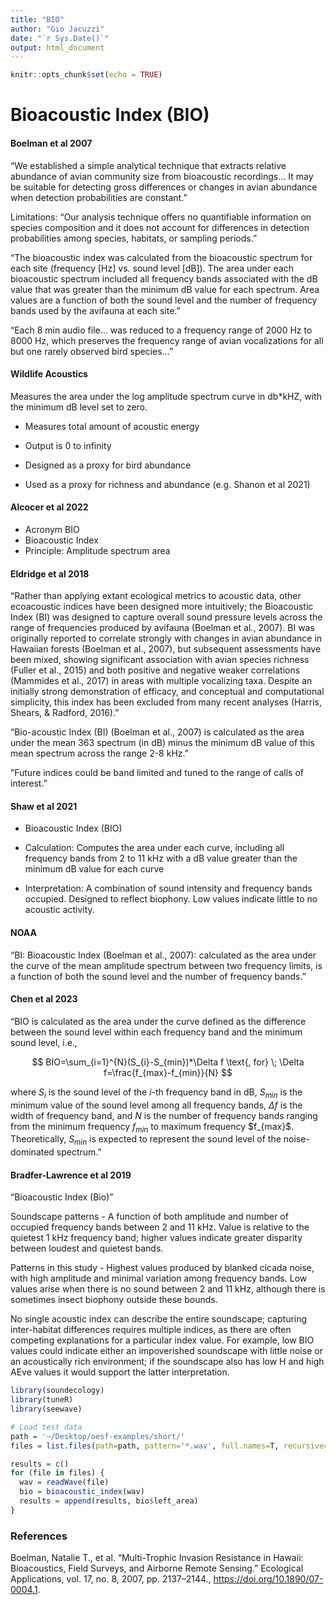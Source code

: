 ```yaml
---
title: "BIO"
author: "Gio Jacuzzi"
date: "`r Sys.Date()`"
output: html_document
---
```


```r
knitr::opts_chunk$set(echo = TRUE)
```

# Bioacoustic Index (BIO)

#### Boelman et al 2007

"We established a simple analytical technique that extracts relative abundance of avian community size from bioacoustic recordings\... It may be suitable for detecting gross differences or changes in avian abundance when detection probabilities are constant."

Limitations: "Our analysis technique offers no quantifiable information on species composition and it does not account for differences in detection probabilities among species, habitats, or sampling periods."

"The bioacoustic index was calculated from the bioacoustic spectrum for each site (frequency [Hz] vs. sound level [dB]). The area under each bioacoustic spectrum included all frequency bands associated with the dB value that was greater than the minimum dB value for each spectrum. Area values are a function of both the sound level and the number of frequency bands used by the avifauna at each site."

"Each 8 min audio file\... was reduced to a frequency range of 2000 Hz to 8000 Hz, which preserves the frequency range of avian vocalizations for all but one rarely observed bird species\..."

#### Wildlife Acoustics

Measures the area under the log amplitude spectrum curve in db\*kHZ, with the minimum dB level set to zero.

-   Measures total amount of acoustic energy

-   Output is 0 to infinity

-   Designed as a proxy for bird abundance

-   Used as a proxy for richness and abundance (e.g. Shanon et al 2021)

#### Alcocer et al 2022

-   Acronym BIO
-   Bioacoustic Index
-   Principle: Amplitude spectrum area

#### Eldridge et al 2018

"Rather than applying extant ecological metrics to acoustic data, other ecoacoustic indices have been designed more intuitively; the Bioacoustic Index (BI) was designed to capture overall sound pressure levels across the range of frequencies produced by avifauna (Boelman et al., 2007). BI was originally reported to correlate strongly with changes in avian abundance in Hawaiian forests (Boelman et al., 2007), but subsequent assessments have been mixed, showing significant association with avian species richness (Fuller et al., 2015) and both positive and negative weaker correlations (Mammides et al., 2017) in areas with multiple vocalizing taxa. Despite an initially strong demonstration of efficacy, and conceptual and computational simplicity, this index has been excluded from many recent analyses (Harris, Shears, & Radford, 2016)."

"Bio-acoustic Index (BI) (Boelman et al., 2007) is calculated as the area under the mean 363 spectrum (in dB) minus the minimum dB value of this mean spectrum across the range 2-8 kHz."

"Future indices could be band limited and tuned to the range of calls of interest."

#### Shaw et al 2021

-   Bioacoustic Index (BIO)

-   Calculation: Computes the area under each curve, including all frequency bands from 2 to 11 kHz with a dB value greater than the minimum dB value for each curve

-   Interpretation: A combination of sound intensity and frequency bands occupied. Designed to reflect biophony. Low values indicate little to no acoustic activity.

#### NOAA

"BI: Bioacoustic Index (Boelman et al., 2007): calculated as the area under the curve of the mean amplitude spectrum between two frequency limits, is a function of both the sound level and the number of frequency bands."

#### Chen et al 2023

"BIO is calculated as the area under the curve defined as the difference between the sound level within each frequency band and the minimum sound level, i.e.,

$$
BIO=\sum_{i=1}^{N}(S_{i}-S_{min})*\Delta f \text{,  for} \; \Delta f=\frac{f_{max}-f_{min}}{N} 
$$

where $S_{i}$ is the sound level of the $i$-th frequency band in dB, $S_{min}$ is the minimum value of the sound level among all frequency bands, $\Delta f$ is the width of frequency band, and $N$ is the number of frequency bands ranging from the minimum frequency $f_{min}$ to maximum frequency \$f\_{max}\$. Theoretically, $S_{min}$ is expected to represent the sound level of the noise-dominated spectrum."

#### Bradfer-Lawrence et al 2019

"Bioacoustic Index (Bio)"

Soundscape patterns - A function of both amplitude and number of occupied frequency bands between 2 and 11 kHz. Value is relative to the quietest 1 kHz frequency band; higher values indicate greater disparity between loudest and quietest bands.

Patterns in this study - Highest values produced by blanked cicada noise, with high amplitude and minimal variation among frequency bands. Low values arise when there is no sound between 2 and 11 kHz, although there is sometimes insect biophony outside these bounds.

No single acoustic index can describe the entire soundscape; capturing inter-habitat differences requires multiple indices, as there are often competing explanations for a particular index value. For example, low BIO values could indicate either an impoverished soundscape with little noise or an acoustically rich environment; if the soundscape also has low H and high AEve values it would support the latter interpretation.

```r
library(soundecology)
library(tuneR)
library(seewave)

# Load test data
path = '~/Desktop/oesf-examples/short/'
files = list.files(path=path, pattern='*.wav', full.names=T, recursive=T)

results = c()
for (file in files) {
  wav = readWave(file)
  bio = bioacoustic_index(wav)
  results = append(results, bio$left_area)
}
```

### References

Boelman, Natalie T., et al. "Multi-Trophic Invasion Resistance in Hawaii: Bioacoustics, Field Surveys, and Airborne Remote Sensing." Ecological Applications, vol. 17, no. 8, 2007, pp. 2137--2144., <https://doi.org/10.1890/07-0004.1>.
